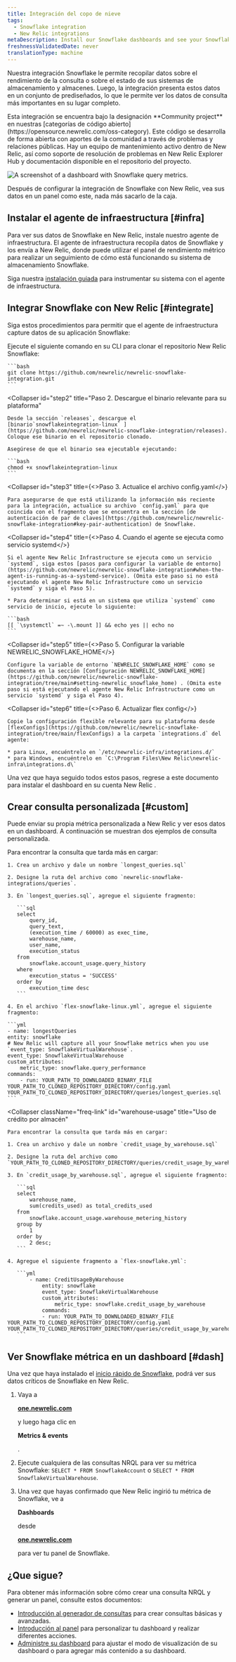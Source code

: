 ```yaml
---
title: Integración del copo de nieve
tags:
  - Snowflake integration
  - New Relic integrations
metaDescription: Install our Snowflake dashboards and see your Snowflake data in New Relic.
freshnessValidatedDate: never
translationType: machine
---
```



Nuestra integración Snowflake le permite recopilar datos sobre el rendimiento de la consulta o sobre el estado de sus sistemas de almacenamiento y almacenes. Luego, la integración presenta estos datos en un conjunto de <InlinePopover type="dashboards"/>prediseñados, lo que le permite ver los datos de consulta más importantes en su lugar completo.

<Callout variant="tip">
  Esta integración se encuentra bajo la designación <DNT>**Community project**</DNT> en nuestras [categorías de código abierto](https://opensource.newrelic.com/oss-category). Este código se desarrolla de forma abierta con aportes de la comunidad a través de problemas y relaciones públicas. Hay un equipo de mantenimiento activo dentro de New Relic, así como soporte de resolución de problemas en New Relic Explorer Hub y documentación disponible en el repositorio del proyecto.
</Callout>

<img
  src={infrastructureSnowflakeDashboard}
  title="Snowflake dashboard"
  alt="A screenshot of a dashboard with Snowflake query metrics."
/>

<figcaption>
  Después de configurar la integración de Snowflake con New Relic, vea sus datos en un panel como este, nada más sacarlo de la caja.
</figcaption>

## Instalar el agente de infraestructura [#infra]

Para ver sus datos de Snowflake en New Relic, instale nuestro agente de infraestructura. El agente de infraestructura recopila datos de Snowflake y los envía a New Relic, donde puede utilizar el panel de rendimiento métrico para realizar un seguimiento de cómo está funcionando su sistema de almacenamiento Snowflake.

Siga nuestra [instalación guiada](https://one.newrelic.com/marketplace?state=8f14e646-461e-b010-4675-3a0658bb3d20) para instrumentar su sistema con el agente de infraestructura.

## Integrar Snowflake con New Relic [#integrate]

Siga estos procedimientos para permitir que el agente de infraestructura capture datos de su aplicación Snowflake:

<CollapserGroup>
  <Collapser
    id="step1"
    title="Paso 1. Clonar el repositorio de Snowflake"
  >
    Ejecute el siguiente comando en su CLI para clonar el repositorio New Relic Snowflake:

    ```bash
    git clone https://github.com/newrelic/newrelic-snowflake-integration.git
    ```
  </Collapser>

  <Collapser
    id="step2"
    title="Paso 2. Descargue el binario relevante para su plataforma"
  >
    Desde la sección `releases`, descargue el [binario`snowflakeintegration-linux` ](https://github.com/newrelic/newrelic-snowflake-integration/releases). Coloque ese binario en el repositorio clonado.

    Asegúrese de que el binario sea ejecutable ejecutando:

    ```bash
    chmod +x snowflakeintegration-linux
    ```
  </Collapser>

  <Collapser
    id="step3"
    title={<>Paso 3. Actualice el archivo <InlineCode>config.yaml</InlineCode></>}
  >
    Para asegurarse de que está utilizando la información más reciente para la integración, actualice su archivo `config.yaml` para que coincida con el fragmento que se encuentra en la sección [de autenticación de par de claves](https://github.com/newrelic/newrelic-snowflake-integration#key-pair-authentication) de Snowflake.
  </Collapser>

  <Collapser
    id="step4"
    title={<>Paso 4. Cuando el agente se ejecuta como servicio <InlineCode>systemd</InlineCode></>}
  >
    Si el agente New Relic Infrastructure se ejecuta como un servicio `systemd`, siga estos [pasos para configurar la variable de entorno](https://github.com/newrelic/newrelic-snowflake-integration#when-the-agent-is-running-as-a-systemd-service). (Omita este paso si no está ejecutando el agente New Relic Infrastructure como un servicio `systemd` y siga el Paso 5).

    * Para determinar si está en un sistema que utiliza `systemd` como servicio de inicio, ejecute lo siguiente:

    ```bash
    [[ `\systemctl` =~ -\.mount ]] && echo yes || echo no 
    ```
  </Collapser>

  <Collapser
    id="step5"
    title={<>Paso 5. Configurar la variable <InlineCode>NEWRELIC_SNOWFLAKE_HOME</InlineCode></>}
  >
    Configure la variable de entorno `NEWRELIC_SNOWFLAKE_HOME` como se documenta en la sección [Configuración NEWRELIC_SNOWFLAKE_HOME](https://github.com/newrelic/newrelic-snowflake-integration/tree/main#setting-newrelic_snowflake_home) . (Omita este paso si está ejecutando el agente New Relic Infrastructure como un servicio `systemd` y siga el Paso 4).
  </Collapser>

  <Collapser
    id="step6"
    title={<>Paso 6. Actualizar <InlineCode>flex config</InlineCode></>}
  >
    Copie la configuración flexible relevante para su plataforma desde [flexConfigs](https://github.com/newrelic/newrelic-snowflake-integration/tree/main/flexConfigs) a la carpeta `integrations.d` del agente:

    * para Linux, encuéntrelo en `/etc/newrelic-infra/integrations.d/`
    * para Windows, encuéntrelo en `C:\Program Files\New Relic\newrelic-infra\integrations.d\`
  </Collapser>
</CollapserGroup>

Una vez que haya seguido todos estos pasos, regrese a este documento para instalar el dashboard en su cuenta New Relic .

## Crear consulta personalizada [#custom]

Puede enviar su propia métrica personalizada a New Relic y ver esos datos en un dashboard. A continuación se muestran dos ejemplos de consulta personalizada.

<CollapserGroup>
  <Collapser
    className="freq-link"
    id="longest"
    title="Consulta más larga"
  >
    Para encontrar la consulta que tarda más en cargar:

    1. Crea un archivo y dale un nombre `longest_queries.sql`

    2. Designe la ruta del archivo como `newrelic-snowflake-integrations/queries`.

    3. En `longest_queries.sql`, agregue el siguiente fragmento:

       ```sql
       select 
           query_id, 
           query_text,
           (execution_time / 60000) as exec_time,
           warehouse_name,
           user_name,
           execution_status
       from 
           snowflake.account_usage.query_history 
       where 
           execution_status = 'SUCCESS' 
       order by 
           execution_time desc
       ```

    4. En el archivo `flex-snowflake-linux.yml`, agregue el siguiente fragmento:

    ```yml
    - name: longestQueries
    entity: snowflake
    # New Relic will capture all your Snowflake metrics when you use `event_type: SnowflakeVirtualWarehouse`. 
    event_type: SnowflakeVirtualWarehouse
    custom_attributes:
        metric_type: snowflake.query_performance
    commands: 
        - run: YOUR_PATH_TO_DOWNLOADED_BINARY_FILE YOUR_PATH_TO_CLONED_REPOSITORY_DIRECTORY/config.yaml YOUR_PATH_TO_CLONED_REPOSITORY_DIRECTORY/queries/longest_queries.sql
    ```
  </Collapser>

  <Collapser
    className="freq-link"
    id="warehouse-usage"
    title="Uso de crédito por almacén"
  >
    Para encontrar la consulta que tarda más en cargar:

    1. Crea un archivo y dale un nombre `credit_usage_by_warehouse.sql`

    2. Designe la ruta del archivo como `YOUR_PATH_TO_CLONED_REPOSITORY_DIRECTORY/queries/credit_usage_by_warehouse.sql`.

    3. En `credit_usage_by_warehouse.sql`, agregue el siguiente fragmento:

       ```sql
       select 
           warehouse_name, 
           sum(credits_used) as total_credits_used 
       from 
           snowflake.account_usage.warehouse_metering_history 
       group by 
           1 
       order by 
           2 desc;
       ```

    4. Agregue el siguiente fragmento a `flex-snowflake.yml`:

       ```yml
           - name: CreditUsageByWarehouse
               entity: snowflake
               event_type: SnowflakeVirtualWarehouse
               custom_attributes:
                   metric_type: snowflake.credit_usage_by_warehouse
               commands: 
               - run: YOUR_PATH_TO_DOWNLOADED_BINARY_FILE YOUR_PATH_TO_CLONED_REPOSITORY_DIRECTORY/config.yaml YOUR_PATH_TO_CLONED_REPOSITORY_DIRECTORY/queries/credit_usage_by_warehouse.sql
       ```
  </Collapser>
</CollapserGroup>

## Ver Snowflake métrica en un dashboard [#dash]

Una vez que haya instalado el [inicio rápido de Snowflake](https://newrelic.com/instant-observability/snowflake), podrá ver sus datos críticos de Snowflake en New Relic.

1. Vaya a

   <DNT>**[one.newrelic.com](https://one.newrelic.com/all-capabilities)**</DNT>

   y luego haga clic en

   <DNT>**Metrics & events**</DNT>

   .

2. Ejecute cualquiera de las consultas NRQL para ver su métrica Snowflake: `SELECT * FROM SnowflakeAccount` o `SELECT * FROM SnowflakeVirtualWarehouse`.

3. Una vez que hayas confirmado que New Relic ingirió tu métrica de Snowflake, ve a

   <DNT>**Dashboards**</DNT>

   desde

   <DNT>**[one.newrelic.com](https://one.newrelic.com/all-capabilities)**</DNT>

   para ver tu panel de Snowflake.

## ¿Que sigue?

Para obtener más información sobre cómo crear una consulta NRQL y generar un panel, consulte estos documentos:

* [Introducción al generador de consultas](/docs/query-your-data/explore-query-data/query-builder/introduction-query-builder) para crear consultas básicas y avanzadas.
* [Introducción al panel](/docs/query-your-data/explore-query-data/dashboards/introduction-dashboards) para personalizar tu dashboard y realizar diferentes acciones.
* [Administre su dashboard](/docs/query-your-data/explore-query-data/dashboards/manage-your-dashboard) para ajustar el modo de visualización de su dashboard o para agregar más contenido a su dashboard.